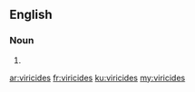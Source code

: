 ==English==

===Noun===
{{head|en|plural}}

# {{plural of|viricide|lang=en|nocat=1}}

[[ar:viricides]]
[[fr:viricides]]
[[ku:viricides]]
[[my:viricides]]
